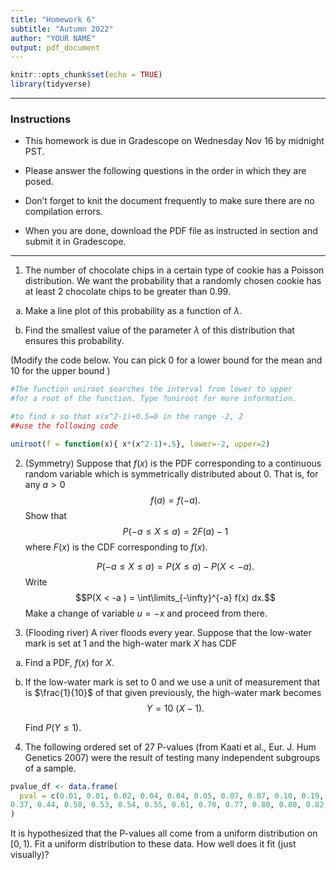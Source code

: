 ```yaml
---
title: "Homework 6"
subtitle: "Autumn 2022"
author: "YOUR NAME"
output: pdf_document
---
```


```r
knitr::opts_chunk$set(echo = TRUE)
library(tidyverse)
```

* * * 

### Instructions

- This homework is due in Gradescope on Wednesday Nov 16 by midnight PST.

- Please answer the following questions in the order in which they are posed. 

- Don't forget to knit the document frequently to make sure there are no compilation errors. 

- When you are done, download the PDF file as instructed in section and submit it in Gradescope. 


* * *


1. The number of chocolate chips in a certain type of cookie has a Poisson distribution. We want the probability that a randomly chosen cookie has at least 2 chocolate chips to be greater than 0.99. 

a. Make a line plot of this probability as a function of $\lambda$. 

b. Find the smallest value of the parameter $\lambda$ of this distribution that ensures this probability.

(Modify the \texttt{uniroot} code below. You can pick 0 for a lower bound for the mean and 10 for the upper bound )


```r
#The function uniroot searches the interval from lower to upper
#for a root of the function. Type ?uniroot for more information.

#to find x so that x(x^2-1)+0.5=0 in the range -2, 2
##use the following code

uniroot(f = function(x){ x*(x^2-1)+.5}, lower=-2, upper=2)  

```


2. (Symmetry) Suppose that $f(x)$ is the PDF corresponding to a continuous random variable which is symmetrically distributed about 0. That is, for any $a > 0$
   $$f(a) = f(-a).$$
	Show that 
	$$P(-a \leq X \leq a) = 2 F(a) - 1$$ where $F(x)$ is the CDF corresponding to  $f(x)$. 

    \emph{Hint:} 
     $$P(-a \leq X \leq a) = P(X \leq a) - P(X < -a).$$ 
     Write
     $$P(X < -a ) = \int\limits_{-\infty}^{-a} f(x) dx.$$ 
     Make a change of variable $u = -x$ and proceed from there.

  
4. (Flooding river) A river floods every year. Suppose that the low-water mark is set at 1 and the high-water mark $X$ has CDF
\begin{align*}
	F_X(x) &= P(X \leq x) \\
	       &= \left\{ \begin{array}{cc} 
		               0 & x < 1 \\
		               1 - 1/x^2 & 1 \leq x < \infty. \end{array} \right.
\end{align*}

a.  Find a PDF, $f(x)$ for $X$.

b. If the low-water mark is set to 0 and we use a unit of measurement that is $\frac{1}{10}$ of that given previously, the high-water mark becomes 
     $$Y=10\:(X-1).$$ 
     
   Find $P(Y \leq 1)$. 
   
  
4. The following ordered set of 27 P-values (from Kaati et al., Eur. J. Hum Genetics 2007) were the result of testing many independent subgroups of a sample. 

```r
pvalue_df <- data.frame( 
  pval = c(0.01, 0.01, 0.02, 0.04, 0.04, 0.05, 0.07, 0.07, 0.10, 0.19, 0.24, 0.27, 0.34,
0.37, 0.44, 0.50, 0.53, 0.54, 0.55, 0.61, 0.70, 0.77, 0.80, 0.80, 0.82, 0.94, 0.99)
)
```

It is hypothesized that the P-values all come from a
uniform distribution on $[0,1)$. Fit a uniform distribution to these data. How well does it fit (just visually)?


